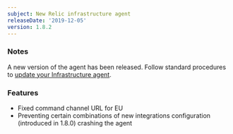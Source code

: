 ```yaml
---
subject: New Relic infrastructure agent
releaseDate: '2019-12-05'
version: 1.8.2
---
```


### Notes

A new version of the agent has been released. Follow standard procedures to [update your Infrastructure agent](/docs/infrastructure/new-relic-infrastructure/installation/update-infrastructure-agent).

### Features

* Fixed command channel URL for EU
* Preventing certain combinations of new integrations configuration (introduced in 1.8.0) crashing the agent
